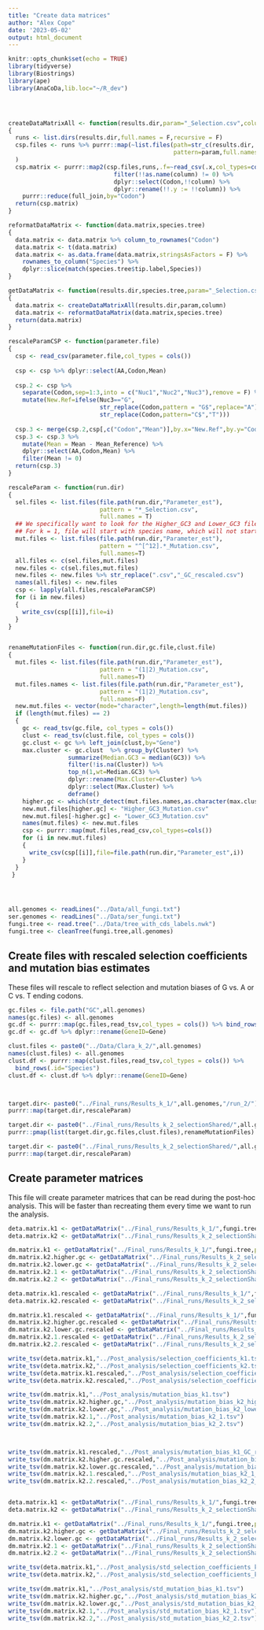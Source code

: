 ```yaml
---
title: "Create data matrices"
author: "Alex Cope"
date: '2023-05-02'
output: html_document
---
```


```r
knitr::opts_chunk$set(echo = TRUE)
library(tidyverse)
library(Biostrings)
library(ape)
library(AnaCoDa,lib.loc="~/R_dev")




createDataMatrixAll <- function(results.dir,param="_Selection.csv",column = "Mean")
{
  runs <- list.dirs(results.dir,full.names = F,recursive = F)
  csp.files <- runs %>% purrr::map(~list.files(path=str_c(results.dir,.x,"/run_2/Parameter_est/"),
                                               pattern=param,full.names = T)
  )
  csp.matrix <- purrr::map2(csp.files,runs,.f=~read_csv(.x,col_types=cols()) %>% 
                              filter(!!as.name(column) != 0) %>%
                              dplyr::select(Codon,!!column) %>% 
                              dplyr::rename(!!.y := !!column)) %>% 
    purrr::reduce(full_join,by="Codon")
  return(csp.matrix)
}

reformatDataMatrix <- function(data.matrix,species.tree)
{
  data.matrix <- data.matrix %>% column_to_rownames("Codon")
  data.matrix <- t(data.matrix)
  data.matrix <- as.data.frame(data.matrix,stringsAsFactors = F) %>%
    rownames_to_column("Species") %>%
    dplyr::slice(match(species.tree$tip.label,Species))
}

getDataMatrix <- function(results.dir,species.tree,param="_Selection.csv",column = "Mean")
{
  data.matrix <- createDataMatrixAll(results.dir,param,column)
  data.matrix <- reformatDataMatrix(data.matrix,species.tree)
  return(data.matrix)
}

rescaleParamCSP <- function(parameter.file)
{
  csp <- read_csv(parameter.file,col_types = cols())
  
  csp <- csp %>% dplyr::select(AA,Codon,Mean)
  
  csp.2 <- csp %>% 
    separate(Codon,sep=1:3,into = c("Nuc1","Nuc2","Nuc3"),remove = F) %>% 
    mutate(New.Ref=ifelse(Nuc3=="G",
                          str_replace(Codon,pattern = "G$",replace="A"),
                          str_replace(Codon,pattern="C$","T")))
  
  csp.3 <- merge(csp.2,csp[,c("Codon","Mean")],by.x="New.Ref",by.y="Codon",suffix=c("","_Reference"),sort=F)
  csp.3 <- csp.3 %>% 
    mutate(Mean = Mean - Mean_Reference) %>% 
    dplyr::select(AA,Codon,Mean) %>% 
    filter(Mean != 0)
  return(csp.3)
}

rescaleParam <- function(run.dir)
{
  sel.files <- list.files(file.path(run.dir,"Parameter_est"),
                          pattern = "*_Selection.csv",
                          full.names = T)
  ## We specifically want to look for the Higher_GC3 and Lower_GC3 files in the k = 2 fits
  ## For k = 1, file will start with species name, which will not start with a 1 or 2.
  mut.files <- list.files(file.path(run.dir,"Parameter_est"),
                          pattern = "^[^12].*_Mutation.csv",
                          full.names=T)
  all.files <- c(sel.files,mut.files)
  new.files <- c(sel.files,mut.files)
  new.files <- new.files %>% str_replace(".csv","_GC_rescaled.csv")
  names(all.files) <- new.files
  csp <- lapply(all.files,rescaleParamCSP)
  for (i in new.files)
  {
    write_csv(csp[[i]],file=i)
  }
}


renameMutationFiles <- function(run.dir,gc.file,clust.file)
{
  mut.files <- list.files(file.path(run.dir,"Parameter_est"),
                          pattern = "(1|2)_Mutation.csv",
                          full.names=T)
  mut.files.names <- list.files(file.path(run.dir,"Parameter_est"),
                          pattern = "(1|2)_Mutation.csv",
                          full.names=F)
  new.mut.files <- vector(mode="character",length=length(mut.files))
  if (length(mut.files) == 2)
  {
    gc <- read_tsv(gc.file, col_types = cols())
    clust <- read_tsv(clust.file, col_types = cols())
    gc.clust <- gc %>% left_join(clust,by="Gene")
    max.cluster <- gc.clust  %>% group_by(Cluster) %>% 
                 summarize(Median.GC3 = median(GC3)) %>%
                 filter(!is.na(Cluster)) %>%
                 top_n(1,wt=Median.GC3) %>%
                 dplyr::rename(Max.Cluster=Cluster) %>%
                 dplyr::select(Max.Cluster) %>% 
                 deframe()
    higher.gc <- which(str_detect(mut.files.names,as.character(max.cluster)))
    new.mut.files[higher.gc] <- "Higher_GC3_Mutation.csv"
    new.mut.files[-higher.gc] <- "Lower_GC3_Mutation.csv"
    names(mut.files) <- new.mut.files
    csp <- purrr::map(mut.files,read_csv,col_types=cols())
    for (i in new.mut.files)
    {
      write_csv(csp[[i]],file=file.path(run.dir,"Parameter_est",i))
    }
  }
 } 





```

```r

all.genomes <- readLines("../Data/all_fungi.txt")
ser.genomes <- readLines("../Data/ser_fungi.txt")
fungi.tree <- read.tree("../Data/tree_with_cds_labels.nwk")
fungi.tree <- cleanTree(fungi.tree,all.genomes)
```

## Create files with rescaled selection coefficients and mutation bias estimates

These files will rescale to reflect selection and mutation biases of G vs. A or C vs. T ending codons.

```r

gc.files <- file.path("GC",all.genomes)
names(gc.files) <- all.genomes
gc.df <- purrr::map(gc.files,read_tsv,col_types = cols()) %>% bind_rows(.id="Species")
gc.df <- gc.df %>% dplyr::rename(GeneID=Gene)

clust.files <- paste0("../Data/Clara_k_2/",all.genomes)
names(clust.files) <- all.genomes
clust.df <- purrr::map(clust.files,read_tsv,col_types = cols()) %>% 
  bind_rows(.id="Species")
clust.df <- clust.df %>% dplyr::rename(GeneID=Gene)



target.dir<- paste0("../Final_runs/Results_k_1/",all.genomes,"/run_2/")
purrr::map(target.dir,rescaleParam)

target.dir <- paste0("../Final_runs/Results_k_2_selectionShared/",all.genomes,"/run_2/")
purrr::pmap(list(target.dir,gc.files,clust.files),renameMutationFiles)

target.dir <- paste0("../Final_runs/Results_k_2_selectionShared/",all.genomes,"/run_2/")
purrr::map(target.dir,rescaleParam)


```

## Create parameter matrices

This file will create parameter matrices that can be read during the post-hoc analysis. This will be faster than recreating them every time we want to run the analysis.

```r
deta.matrix.k1 <- getDataMatrix("../Final_runs/Results_k_1/",fungi.tree,param = "_Selection.csv",column = "Mean")
deta.matrix.k2 <- getDataMatrix("../Final_runs/Results_k_2_selectionShared/",fungi.tree,param = "1_Selection.csv",column = "Mean")

dm.matrix.k1 <- getDataMatrix("../Final_runs/Results_k_1/",fungi.tree,param = "_Mutation.csv",column = "Mean")
dm.matrix.k2.higher.gc <- getDataMatrix("../Final_runs/Results_k_2_selectionShared/",fungi.tree,param = "Higher_GC3_Mutation.csv",column = "Mean")
dm.matrix.k2.lower.gc <- getDataMatrix("../Final_runs/Results_k_2_selectionShared/",fungi.tree,param = "Lower_GC3_Mutation.csv",column = "Mean")
dm.matrix.k2.1 <- getDataMatrix("../Final_runs/Results_k_2_selectionShared/",fungi.tree,param = "1_Mutation.csv",column = "Mean")
dm.matrix.k2.2 <- getDataMatrix("../Final_runs/Results_k_2_selectionShared/",fungi.tree,param = "2_Mutation.csv",column = "Mean")

deta.matrix.k1.rescaled <- getDataMatrix("../Final_runs/Results_k_1/",fungi.tree,param = "_Selection_GC_rescaled.csv",column = "Mean")
deta.matrix.k2.rescaled <- getDataMatrix("../Final_runs/Results_k_2_selectionShared/",fungi.tree,param = "1_Selection_GC_rescaled.csv",column = "Mean")

dm.matrix.k1.rescaled <- getDataMatrix("../Final_runs/Results_k_1/",fungi.tree,param = "_Mutation_GC_rescaled.csv",column = "Mean")
dm.matrix.k2.higher.gc.rescaled <- getDataMatrix("../Final_runs/Results_k_2_selectionShared/",fungi.tree,param = "Higher_GC3_Mutation_GC_rescaled.csv",column = "Mean")
dm.matrix.k2.lower.gc.rescaled <- getDataMatrix("../Final_runs/Results_k_2_selectionShared/",fungi.tree,param = "Lower_GC3_Mutation_GC_rescaled.csv",column = "Mean")
dm.matrix.k2.1.rescaled <- getDataMatrix("../Final_runs/Results_k_2_selectionShared/",fungi.tree,param = "1_Mutation_GC_rescaled.csv",column = "Mean")
dm.matrix.k2.2.rescaled <- getDataMatrix("../Final_runs/Results_k_2_selectionShared/",fungi.tree,param = "2_Mutation_GC_rescaled.csv",column = "Mean")
```

```r

write_tsv(deta.matrix.k1,"../Post_analysis/selection_coefficients_k1.tsv")
write_tsv(deta.matrix.k2,"../Post_analysis/selection_coefficients_k2.tsv")
write_tsv(deta.matrix.k1.rescaled,"../Post_analysis/selection_coefficients_k1_GC_rescaled.tsv")
write_tsv(deta.matrix.k2.rescaled,"../Post_analysis/selection_coefficients_k2_GC_rescaled.tsv")

write_tsv(dm.matrix.k1,"../Post_analysis/mutation_bias_k1.tsv")
write_tsv(dm.matrix.k2.higher.gc,"../Post_analysis/mutation_bias_k2_higher_GC3.tsv")
write_tsv(dm.matrix.k2.lower.gc,"../Post_analysis/mutation_bias_k2_lower_GC3.tsv")
write_tsv(dm.matrix.k2.1,"../Post_analysis/mutation_bias_k2_1.tsv")
write_tsv(dm.matrix.k2.2,"../Post_analysis/mutation_bias_k2_2.tsv")



write_tsv(dm.matrix.k1.rescaled,"../Post_analysis/mutation_bias_k1_GC_rescaled.tsv")
write_tsv(dm.matrix.k2.higher.gc.rescaled,"../Post_analysis/mutation_bias_k2_higher_GC3_GC_rescaled.tsv")
write_tsv(dm.matrix.k2.lower.gc.rescaled,"../Post_analysis/mutation_bias_k2_lower_GC3_GC_rescaled.tsv")
write_tsv(dm.matrix.k2.1.rescaled,"../Post_analysis/mutation_bias_k2_1_GC_rescaled.tsv")
write_tsv(dm.matrix.k2.2.rescaled,"../Post_analysis/mutation_bias_k2_2_GC_rescaled.tsv")



```


```r
deta.matrix.k1 <- getDataMatrix("../Final_runs/Results_k_1/",fungi.tree,param = "_Selection.csv",column = "Std.Dev")
deta.matrix.k2 <- getDataMatrix("../Final_runs/Results_k_2_selectionShared/",fungi.tree,param = "1_Selection.csv",column = "Std.Dev")

dm.matrix.k1 <- getDataMatrix("../Final_runs/Results_k_1/",fungi.tree,param = "_Mutation.csv",column = "Std.Dev")
dm.matrix.k2.higher.gc <- getDataMatrix("../Final_runs/Results_k_2_selectionShared/",fungi.tree,param = "Higher_GC3_Mutation.csv",column = "Std.Dev")
dm.matrix.k2.lower.gc <- getDataMatrix("../Final_runs/Results_k_2_selectionShared/",fungi.tree,param = "Lower_GC3_Mutation.csv",column = "Std.Dev")
dm.matrix.k2.1 <- getDataMatrix("../Final_runs/Results_k_2_selectionShared/",fungi.tree,param = "1_Mutation.csv",column = "Std.Dev")
dm.matrix.k2.2 <- getDataMatrix("../Final_runs/Results_k_2_selectionShared/",fungi.tree,param = "2_Mutation.csv",column = "Std.Dev")

write_tsv(deta.matrix.k1,"../Post_analysis/std_selection_coefficients_k1.tsv")
write_tsv(deta.matrix.k2,"../Post_analysis/std_selection_coefficients_k2.tsv")

write_tsv(dm.matrix.k1,"../Post_analysis/std_mutation_bias_k1.tsv")
write_tsv(dm.matrix.k2.higher.gc,"../Post_analysis/std_mutation_bias_k2_higher_GC3.tsv")
write_tsv(dm.matrix.k2.lower.gc,"../Post_analysis/std_mutation_bias_k2_lower_GC3.tsv")
write_tsv(dm.matrix.k2.1,"../Post_analysis/std_mutation_bias_k2_1.tsv")
write_tsv(dm.matrix.k2.2,"../Post_analysis/std_mutation_bias_k2_2.tsv")

```
